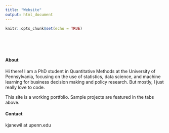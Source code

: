 ```yaml
---
title: "Website"
output: html_document
---
```


```r
knitr::opts_chunk$set(echo = TRUE)
```

<style type="text/css">
.title {
  display: none;
}

#getting-started img {
  margin-right: 1px;
}

</style>

<div class="row" style="padding-top: 50px;">
<div class="col-sm-6">

#### About

Hi there! I am a PhD student in Quantitative Methods at the University of Pennsylvania, focusing on the use of statistics, data science, and
machine learning for business decision making and policy research. But mostly, I just really love to code.

This site is a working portfolio. Sample projects are featured in the tabs above.

#### Contact

kjanewil at upenn.edu
